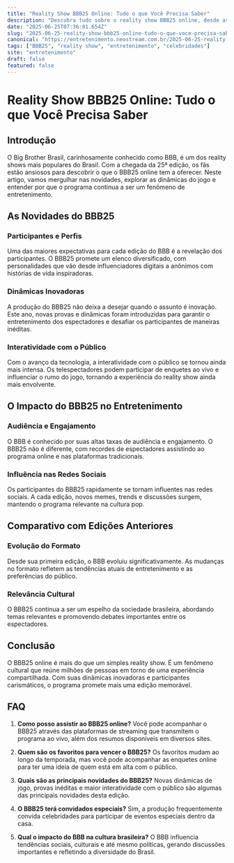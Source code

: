 ```yaml
---
title: "Reality Show BBB25 Online: Tudo o que Você Precisa Saber"
description: "Descubra tudo sobre o reality show BBB25 online, desde as novidades até os participantes mais comentados. Um guia completo para os fãs do programa!"
date: "2025-06-25T07:36:01.654Z"
slug: "2025-06-25-reality-show-bbb25-online-tudo-o-que-voce-precisa-saber"
canonical: "https://entretenimento.neostream.com.br/2025-06-25-reality-show-bbb25-online-tudo-o-que-voce-precisa-saber"
tags: ["BBB25", "reality show", "entretenimento", "celebridades"]
site: "entretenimento"
draft: false
featured: false
---
```


# Reality Show BBB25 Online: Tudo o que Você Precisa Saber

## Introdução

O Big Brother Brasil, carinhosamente conhecido como BBB, é um dos reality shows mais populares do Brasil. Com a chegada da 25ª edição, os fãs estão ansiosos para descobrir o que o BBB25 online tem a oferecer. Neste artigo, vamos mergulhar nas novidades, explorar as dinâmicas do jogo e entender por que o programa continua a ser um fenômeno de entretenimento.

## As Novidades do BBB25

### Participantes e Perfis

Uma das maiores expectativas para cada edição do BBB é a revelação dos participantes. O BBB25 promete um elenco diversificado, com personalidades que vão desde influenciadores digitais a anônimos com histórias de vida inspiradoras.

### Dinâmicas Inovadoras

A produção do BBB25 não deixa a desejar quando o assunto é inovação. Este ano, novas provas e dinâmicas foram introduzidas para garantir o entretenimento dos espectadores e desafiar os participantes de maneiras inéditas.

### Interatividade com o Público

Com o avanço da tecnologia, a interatividade com o público se tornou ainda mais intensa. Os telespectadores podem participar de enquetes ao vivo e influenciar o rumo do jogo, tornando a experiência do reality show ainda mais envolvente.

## O Impacto do BBB25 no Entretenimento

### Audiência e Engajamento

O BBB é conhecido por suas altas taxas de audiência e engajamento. O BBB25 não é diferente, com recordes de espectadores assistindo ao programa online e nas plataformas tradicionais.

### Influência nas Redes Sociais

Os participantes do BBB25 rapidamente se tornam influentes nas redes sociais. A cada edição, novos memes, trends e discussões surgem, mantendo o programa relevante na cultura pop.

## Comparativo com Edições Anteriores

### Evolução do Formato

Desde sua primeira edição, o BBB evoluiu significativamente. As mudanças no formato refletem as tendências atuais de entretenimento e as preferências do público.

### Relevância Cultural

O BBB25 continua a ser um espelho da sociedade brasileira, abordando temas relevantes e promovendo debates importantes entre os espectadores.

## Conclusão

O BBB25 online é mais do que um simples reality show. É um fenômeno cultural que reúne milhões de pessoas em torno de uma experiência compartilhada. Com suas dinâmicas inovadoras e participantes carismáticos, o programa promete mais uma edição memorável.

## FAQ

1. **Como posso assistir ao BBB25 online?**
   Você pode acompanhar o BBB25 através das plataformas de streaming que transmitem o programa ao vivo, além dos resumos disponíveis em diversos sites.

2. **Quem são os favoritos para vencer o BBB25?**
   Os favoritos mudam ao longo da temporada, mas você pode acompanhar as enquetes online para ter uma ideia de quem está em alta com o público.

3. **Quais são as principais novidades do BBB25?**
   Novas dinâmicas de jogo, provas inéditas e maior interatividade com o público são algumas das principais novidades desta edição.

4. **O BBB25 terá convidados especiais?**
   Sim, a produção frequentemente convida celebridades para participar de eventos especiais dentro da casa.

5. **Qual o impacto do BBB na cultura brasileira?**
   O BBB influencia tendências sociais, culturais e até mesmo políticas, gerando discussões importantes e refletindo a diversidade do Brasil.
